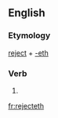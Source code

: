 ==English==

===Etymology===
[[reject]] + [[-eth]]

===Verb===
{{head|en|verb form}}

# {{en-archaic third-person singular of|reject}}

[[fr:rejecteth]]